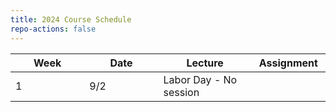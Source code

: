 ```yaml
---
title: 2024 Course Schedule
repo-actions: false
---
```



| Week | Date  | Lecture    | Assignment     |
|-----------------|-----------------|---------------------|-----------------|
| 1    | 9/2 | Labor Day - No session  |   |
<!--
| 2    | 9/9  | [Introduction](lectures/lecture1.qmd)  | [HW1](assignments/hw1.qmd) assigned  |
| 3    | 9/16  | [Make sense of numbers and fundamentals](lectures/lecture2.qmd)  |   |
| 4    | 9/23  | [Climate impacts and responses](lectures/lecture3.qmd)  | [HW2](assignments/hw2.qmd) assigned |
| 5    | 9/30 | Fall Regular Session: No classes scheduled  |   |
| 6    | 10/7  | [Energy systems overview](lectures/lecture4.qmd)  |  |
| 7    | 10/14  | [Energy project economics](lectures/lecture5.qmd)  |  |
| 8    | 10/21  | [Energy demand](lectures/lecture6.qmd)  | [HW3](assignments/hw3.qmd) assigned |
| 9    | 10/28  | [Energy technologies: solar and wind](lectures/lecture7.qmd)  |  |
| 10    | 11/4  | [Energy technologies: fossil, nuclear, hydro, and other](lectures/lecture8.qmd)  |  |
| 11    | 11/11  | [Energy efficiency](lectures/lecture9.qmd)  |  [HW4](assignments/hw4.qmd) assigned|
| 12    | 11/18  | [Power system decarbonization](lectures/lecture10.qmd)  | BNL Tour |
| 13    | 11/25  | [Energy, environment, human health](lectures/lecture11.qmd)  | Proposal |
| 14    | 12/2  | [Energy access, justice, and transition](lectures/lecture12.qmd)  |  |
| 15    | 12/9  | Presentation  |  |
| 16    | 12/16  | Presentation  | Policy memo |
-->